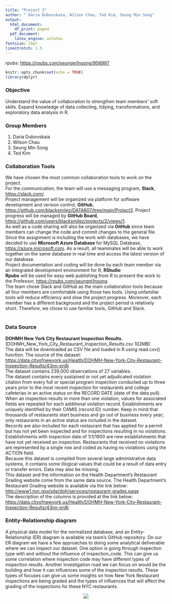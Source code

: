 ```yaml
---
title: "Project 3"
author: " Daria Dubovskaia, Wilson Chau, Ted Kim, Seung Min Song"
output:
  html_document:
    df_print: paged
  pdf_document: 
    latex_engine: xelatex
fontsize: 10pt
linestretch: 1.5
---
```

rpubs: <https://rpubs.com/seungm1nsong/956997>

```r
knitr::opts_chunk$set(echo = TRUE)
library(dplyr)
```

### Objective \
Understand the value of collaboration to strengthen team members' soft skills. Expand knowledge of data collecting, tidying, transformations, and exploratory data analysis in R. \


### Group Members 
1. Daria Dubovskaia
2. Wilson Chau
3. Seung Min Song
4. Ted Kim


### Collaboration Tools \
We have chosen the most common collaboration tools to work on the project. \
For the communication, the team will use a messaging program, **Slack**, <https://slack.com/>. \
Project management will be organized via platform for software development and version control, **GitHub**, <https://github.com/blacksmilez/DATA607/tree/main/Project3>. Project progress will be managed by **GitHub Board**, <https://github.com/users/blacksmilez/projects/2/views/1>.\
As well as a code sharing will also be organized via **GitHub** since team members can change the code and commit changes to the general file. \
Since the assignment is including the work with databases, we have decided to use **Microsoft Azure Database** for MySQL Database, <https://azure.microsoft.com>. As a result, all teammates will be able to work together on the same database in real time and access the latest version of our database. \
Project documentation and coding will be done by each team member via an integrated development environment for R, **RStudio**\
**Rpubs** will be used for easy web publishing from R to present the work to the Professor, <https://rpubs.com/seungm1nsong>. \
The team chose Slack and GitHub as the main collaboration tools because all four members are comfortable using those two tools. Using unfamiliar tools will reduce efficiency and slow the project progress. Moreover, each member has a different background and the project period is relatively short. Therefore, we chose to use familiar tools, GitHub and Slack.\
\

### Data Source\ 
**DOHMH New York City Restaurant Inspection Results.** \
(DOHMH_New_York_City_Restaurant_Inspection_Results.csv 102MB) \
The data will be downloaded as CSV file and loaded in R using read.csv() function. The source of the dataset: <https://data.cityofnewyork.us/Health/DOHMH-New-York-City-Restaurant-Inspection-Results/43nn-pn8j> \
The dataset contains 239,000 observations of 27 variables. \
The dataset contains every sustained or not yet adjudicated violation citation from every full or special program inspection conducted up to three years prior to the most recent inspection for restaurants and college cafeterias in an active status on the RECORD DATE (date of the data pull). When an inspection results in more than one violation, values for associated fields are repeated for each additional violation record. Establishments are uniquely identified by their CAMIS (record ID) number. Keep in mind that thousands of restaurants start business and go out of business every year; only restaurants in an active status are included in the dataset. \
Records are also included for each restaurant that has applied for a permit but has not yet been inspected and for inspections resulting in no violations. Establishments with inspection date of 1/1/1900 are new establishments that have not yet received an inspection. Restaurants that received no violations are represented by a single row and coded as having no violations using the ACTION field. \
Because this dataset is compiled from several large administrative data systems, it contains some illogical values that could be a result of data entry or transfer errors. Data may also be missing. \
This dataset and the information on the Health Department’s Restaurant Grading website come from the same data source. The Health Department’s Restaurant Grading website is available via the link below:
<http://www1.nyc.gov/site/doh/services/restaurant-grades.page> \
The description of the columns is provided at the link below:
<https://data.cityofnewyork.us/Health/DOHMH-New-York-City-Restaurant-Inspection-Results/43nn-pn8j>


### Entity-Relationship diagram \
A physical data model for the normalized database, and an Entity-Relationship (ER) diagram is available via team's GitHub repository. On our ER diagram we have a few approaches to doing some analytical deliverable where we can inspect our dataset. One option is going through inspection type with and without the influence of inspection_code. This can give us some correlation where inspection code may have different types of inspection results. Another investigation road we can focus on would be the building and how it can influences some of the inspection results. These types of focuses can give us some insights on how New York Restaurant inspections are being graded and the types of influences that will affect the grading of the inspections for these NYC restaurants.
<p align="center">
 ![](erd.png)
</p>



